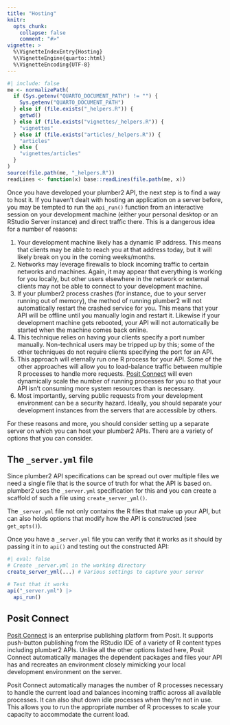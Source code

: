```yaml
---
title: "Hosting"
knitr:
  opts_chunk:
    collapse: false
    comment: "#>"
vignette: >
  %\VignetteIndexEntry{Hosting}
  %\VignetteEngine{quarto::html}
  %\VignetteEncoding{UTF-8}
---
```


```r
#| include: false
me <- normalizePath(
  if (Sys.getenv("QUARTO_DOCUMENT_PATH") != "") {
    Sys.getenv("QUARTO_DOCUMENT_PATH")
  } else if (file.exists("_helpers.R")) {
    getwd()
  } else if (file.exists("vignettes/_helpers.R")) {
    "vignettes"
  } else if (file.exists("articles/_helpers.R")) {
    "articles"
  } else {
    "vignettes/articles"
  }
)
source(file.path(me, "_helpers.R"))
readLines <- function(x) base::readLines(file.path(me, x))
```

Once you have developed your plumber2 API, the next step is to find a way to host it. If you haven't dealt with hosting an application on a server before, you may be tempted to run the `api_run()` function from an interactive session on your development machine (either your personal desktop or an RStudio Server instance) and direct traffic there. This is a dangerous idea for a number of reasons:

1.  Your development machine likely has a dynamic IP address. This means that clients may be able to reach you at that address today, but it will likely break on you in the coming weeks/months.
2.  Networks may leverage firewalls to block incoming traffic to certain networks and machines. Again, it may appear that everything is working for you locally, but other users elsewhere in the network or external clients may not be able to connect to your development machine.
3.  If your plumber2 process crashes (for instance, due to your server running out of memory), the method of running plumber2 will not automatically restart the crashed service for you. This means that your API will be offline until you manually login and restart it. Likewise if your development machine gets rebooted, your API will not automatically be started when the machine comes back online.
4.  This technique relies on having your clients specify a port number manually. Non-technical users may be tripped up by this; some of the other techniques do not require clients specifying the port for an API.
5.  This approach will eternally run one R process for your API. Some of the other approaches will allow you to load-balance traffic between multiple R processes to handle more requests. [Posit Connect](#posit-connect) will even dynamically scale the number of running processes for you so that your API isn't consuming more system resources than is necessary.
6.  Most importantly, serving public requests from your development environment can be a security hazard. Ideally, you should separate your development instances from the servers that are accessible by others.

For these reasons and more, you should consider setting up a separate server on which you can host your plumber2 APIs. There are a variety of options that you can consider.

## The `_server.yml` file

Since plumber2 API specifications can be spread out over multiple files we need a single file that is the source of truth for what the API is based on. plumber2 uses the `_server.yml` specification for this and you can create a scaffold of such a file using `create_server_yml()`.

The `_server.yml` file not only contains the R files that make up your API, but can also holds options that modify how the API is constructed (see `get_opts()`).

Once you have a `_server.yml` file you can verify that it works as it should by passing it in to `api()` and testing out the constructed API:

```r
#| eval: false
# Create _server.yml in the working directory
create_server_yml(...) # Various settings to capture your server

# Test that it works
api("_server.yml") |>
  api_run()
```

## Posit Connect {#posit-connect}

[Posit Connect](https://posit.co/products/enterprise/connect/) is an enterprise publishing platform from Posit. It supports push-button publishing from the RStudio IDE of a variety of R content types including plumber2 APIs. Unlike all the other options listed here, Posit Connect automatically manages the dependent packages and files your API has and recreates an environment closely mimicking your local development environment on the server.

Posit Connect automatically manages the number of R processes necessary to handle the current load and balances incoming traffic across all available processes. It can also shut down idle processes when they're not in use. This allows you to run the appropriate number of R processes to scale your capacity to accommodate the current load.
